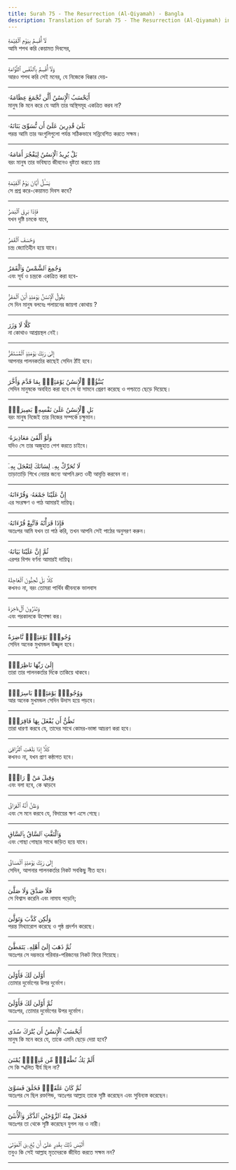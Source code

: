 ```yaml
---
title: Surah 75 - The Resurrection (Al-Qiyamah) - Bangla
description: Translation of Surah 75 - The Resurrection (Al-Qiyamah) in Bangla
---
```





<Aside type="quran" title="1">
لَآ أُقْسِمُ بِيَوْمِ ٱلْقِيَٰمَةِ
</Aside>

<Aside type="reference" title="1">
আমি শপথ করি কেয়ামত দিবসের,
</Aside>

---

<Aside type="quran" title="2">
وَلَآ أُقْسِمُ بِٱلنَّفْسِ ٱللَّوَّامَةِ
</Aside>

<Aside type="reference" title="2">
আরও শপথ করি সেই মনের, যে নিজেকে ধিক্কার দেয়-
</Aside>

---

<Aside type="quran" title="3">
أَيَحْسَبُ ٱلْإِنسَٰنُ أَلَّن نَّجْمَعَ عِظَامَهُۥ
</Aside>

<Aside type="reference" title="3">
মানুষ কি মনে করে যে আমি তার অস্থিসমূহ একত্রিত করব না?
</Aside>

---

<Aside type="quran" title="4">
بَلَىٰ قَٰدِرِينَ عَلَىٰٓ أَن نُّسَوِّىَ بَنَانَهُۥ
</Aside>

<Aside type="reference" title="4">
পরন্ত আমি তার অংগুলিগুলো পর্যন্ত সঠিকভাবে সন্নিবেশিত করতে সক্ষম।
</Aside>

---

<Aside type="quran" title="5">
بَلْ يُرِيدُ ٱلْإِنسَٰنُ لِيَفْجُرَ أَمَامَهُۥ
</Aside>

<Aside type="reference" title="5">
বরং মানুষ তার ভবিষ্যত জীবনেও ধৃষ্টতা করতে চায়
</Aside>

---

<Aside type="quran" title="6">
يَسْـَٔلُ أَيَّانَ يَوْمُ ٱلْقِيَٰمَةِ
</Aside>

<Aside type="reference" title="6">
সে প্রশ্ন করে-কেয়ামত দিবস কবে?
</Aside>

---

<Aside type="quran" title="7">
فَإِذَا بَرِقَ ٱلْبَصَرُ
</Aside>

<Aside type="reference" title="7">
যখন দৃষ্টি চমকে যাবে,
</Aside>

---

<Aside type="quran" title="8">
وَخَسَفَ ٱلْقَمَرُ
</Aside>

<Aside type="reference" title="8">
চন্দ্র জ্যোতিহীন হয়ে যাবে।
</Aside>

---

<Aside type="quran" title="9">
وَجُمِعَ ٱلشَّمْسُ وَٱلْقَمَرُ
</Aside>

<Aside type="reference" title="9">
এবং সূর্য ও চন্দ্রকে একত্রিত করা হবে-
</Aside>

---

<Aside type="quran" title="10">
يَقُولُ ٱلْإِنسَٰنُ يَوْمَئِذٍ أَيْنَ ٱلْمَفَرُّ
</Aside>

<Aside type="reference" title="10">
সে দিন মানুষ বলবেঃ পলায়নের জায়গা কোথায় ?
</Aside>

---

<Aside type="quran" title="11">
كَلَّا لَا وَزَرَ
</Aside>

<Aside type="reference" title="11">
না কোথাও আশ্রয়স্থল নেই।
</Aside>

---

<Aside type="quran" title="12">
إِلَىٰ رَبِّكَ يَوْمَئِذٍ ٱلْمُسْتَقَرُّ
</Aside>

<Aside type="reference" title="12">
আপনার পালনকর্তার কাছেই সেদিন ঠাঁই হবে।
</Aside>

---

<Aside type="quran" title="13">
يُنَبَّؤُا۟ ٱلْإِنسَٰنُ يَوْمَئِذٍۭ بِمَا قَدَّمَ وَأَخَّرَ
</Aside>

<Aside type="reference" title="13">
সেদিন মানুষকে অবহিত করা হবে সে যা সামনে প্রেরণ করেছে ও পশ্চাতে ছেড়ে দিয়েছে।
</Aside>

---

<Aside type="quran" title="14">
بَلِ ٱلْإِنسَٰنُ عَلَىٰ نَفْسِهِۦ بَصِيرَةٌۭ
</Aside>

<Aside type="reference" title="14">
বরং মানুষ নিজেই তার নিজের সম্পর্কে চক্ষুমান।
</Aside>

---

<Aside type="quran" title="15">
وَلَوْ أَلْقَىٰ مَعَاذِيرَهُۥ
</Aside>

<Aside type="reference" title="15">
যদিও সে তার অজুহাত পেশ করতে চাইবে।
</Aside>

---

<Aside type="quran" title="16">
لَا تُحَرِّكْ بِهِۦ لِسَانَكَ لِتَعْجَلَ بِهِۦٓ
</Aside>

<Aside type="reference" title="16">
তাড়াতাড়ি শিখে নেয়ার জন্যে আপনি দ্রুত ওহী আবৃত্তি করবেন না।
</Aside>

---

<Aside type="quran" title="17">
إِنَّ عَلَيْنَا جَمْعَهُۥ وَقُرْءَانَهُۥ
</Aside>

<Aside type="reference" title="17">
এর সংরক্ষণ ও পাঠ আমারই দায়িত্ব।
</Aside>

---

<Aside type="quran" title="18">
فَإِذَا قَرَأْنَٰهُ فَٱتَّبِعْ قُرْءَانَهُۥ
</Aside>

<Aside type="reference" title="18">
অতঃপর আমি যখন তা পাঠ করি, তখন আপনি সেই পাঠের অনুসরণ করুন।
</Aside>

---

<Aside type="quran" title="19">
ثُمَّ إِنَّ عَلَيْنَا بَيَانَهُۥ
</Aside>

<Aside type="reference" title="19">
এরপর বিশদ বর্ণনা আমারই দায়িত্ব।
</Aside>

---

<Aside type="quran" title="20">
كَلَّا بَلْ تُحِبُّونَ ٱلْعَاجِلَةَ
</Aside>

<Aside type="reference" title="20">
কখনও না, বরং তোমরা পার্থিব জীবনকে ভালবাস
</Aside>

---

<Aside type="quran" title="21">
وَتَذَرُونَ ٱلْءَاخِرَةَ
</Aside>

<Aside type="reference" title="21">
এবং পরকালকে উপেক্ষা কর।
</Aside>

---

<Aside type="quran" title="22">
وُجُوهٌۭ يَوْمَئِذٍۢ نَّاضِرَةٌ
</Aside>

<Aside type="reference" title="22">
সেদিন অনেক মুখমন্ডল উজ্জ্বল হবে।
</Aside>

---

<Aside type="quran" title="23">
إِلَىٰ رَبِّهَا نَاظِرَةٌۭ
</Aside>

<Aside type="reference" title="23">
তারা তার পালনকর্তার দিকে তাকিয়ে থাকবে।
</Aside>

---

<Aside type="quran" title="24">
وَوُجُوهٌۭ يَوْمَئِذٍۭ بَاسِرَةٌۭ
</Aside>

<Aside type="reference" title="24">
আর অনেক মুখমন্ডল সেদিন উদাস হয়ে পড়বে।
</Aside>

---

<Aside type="quran" title="25">
تَظُنُّ أَن يُفْعَلَ بِهَا فَاقِرَةٌۭ
</Aside>

<Aside type="reference" title="25">
তারা ধারণা করবে যে, তাদের সাথে কোমর-ভাঙ্গা আচরণ করা হবে।
</Aside>

---

<Aside type="quran" title="26">
كَلَّآ إِذَا بَلَغَتِ ٱلتَّرَاقِىَ
</Aside>

<Aside type="reference" title="26">
কখনও না, যখন প্রাণ কন্ঠাগত হবে।
</Aside>

---

<Aside type="quran" title="27">
وَقِيلَ مَنْ ۜ رَاقٍۢ
</Aside>

<Aside type="reference" title="27">
এবং বলা হবে, কে ঝাড়বে
</Aside>

---

<Aside type="quran" title="28">
وَظَنَّ أَنَّهُ ٱلْفِرَاقُ
</Aside>

<Aside type="reference" title="28">
এবং সে মনে করবে যে, বিদায়ের ক্ষণ এসে গেছে।
</Aside>

---

<Aside type="quran" title="29">
وَٱلْتَفَّتِ ٱلسَّاقُ بِٱلسَّاقِ
</Aside>

<Aside type="reference" title="29">
এবং গোছা গোছার সাথে জড়িত হয়ে যাবে।
</Aside>

---

<Aside type="quran" title="30">
إِلَىٰ رَبِّكَ يَوْمَئِذٍ ٱلْمَسَاقُ
</Aside>

<Aside type="reference" title="30">
সেদিন, আপনার পালনকর্তার নিকট সবকিছু নীত হবে।
</Aside>

---

<Aside type="quran" title="31">
فَلَا صَدَّقَ وَلَا صَلَّىٰ
</Aside>

<Aside type="reference" title="31">
সে বিশ্বাস করেনি এবং নামায পড়েনি;
</Aside>

---

<Aside type="quran" title="32">
وَلَٰكِن كَذَّبَ وَتَوَلَّىٰ
</Aside>

<Aside type="reference" title="32">
পরন্ত মিথ্যারোপ করেছে ও পৃষ্ঠ প্রদর্শন করেছে।
</Aside>

---

<Aside type="quran" title="33">
ثُمَّ ذَهَبَ إِلَىٰٓ أَهْلِهِۦ يَتَمَطَّىٰٓ
</Aside>

<Aside type="reference" title="33">
অতঃপর সে দম্ভভরে পরিবার-পরিজনের নিকট ফিরে গিয়েছে।
</Aside>

---

<Aside type="quran" title="34">
أَوْلَىٰ لَكَ فَأَوْلَىٰ
</Aside>

<Aside type="reference" title="34">
তোমার দুর্ভোগের উপর দুর্ভোগ।
</Aside>

---

<Aside type="quran" title="35">
ثُمَّ أَوْلَىٰ لَكَ فَأَوْلَىٰٓ
</Aside>

<Aside type="reference" title="35">
অতঃপর, তোমার দুর্ভোগের উপর দূর্ভোগ।
</Aside>

---

<Aside type="quran" title="36">
أَيَحْسَبُ ٱلْإِنسَٰنُ أَن يُتْرَكَ سُدًى
</Aside>

<Aside type="reference" title="36">
মানুষ কি মনে করে যে, তাকে এমনি ছেড়ে দেয়া হবে?
</Aside>

---

<Aside type="quran" title="37">
أَلَمْ يَكُ نُطْفَةًۭ مِّن مَّنِىٍّۢ يُمْنَىٰ
</Aside>

<Aside type="reference" title="37">
সে কি স্খলিত বীর্য ছিল না?
</Aside>

---

<Aside type="quran" title="38">
ثُمَّ كَانَ عَلَقَةًۭ فَخَلَقَ فَسَوَّىٰ
</Aside>

<Aside type="reference" title="38">
অতঃপর সে ছিল রক্তপিন্ড, অতঃপর আল্লাহ তাকে সৃষ্টি করেছেন এবং সুবিন্যস্ত করেছেন।
</Aside>

---

<Aside type="quran" title="39">
فَجَعَلَ مِنْهُ ٱلزَّوْجَيْنِ ٱلذَّكَرَ وَٱلْأُنثَىٰٓ
</Aside>

<Aside type="reference" title="39">
অতঃপর তা থেকে সৃষ্টি করেছেন যুগল নর ও নারী।
</Aside>

---

<Aside type="quran" title="40">
أَلَيْسَ ذَٰلِكَ بِقَٰدِرٍ عَلَىٰٓ أَن يُحْۦِىَ ٱلْمَوْتَىٰ
</Aside>

<Aside type="reference" title="40">
তবুও কি সেই আল্লাহ মৃতদেরকে জীবিত করতে সক্ষম নন?
</Aside>

---
